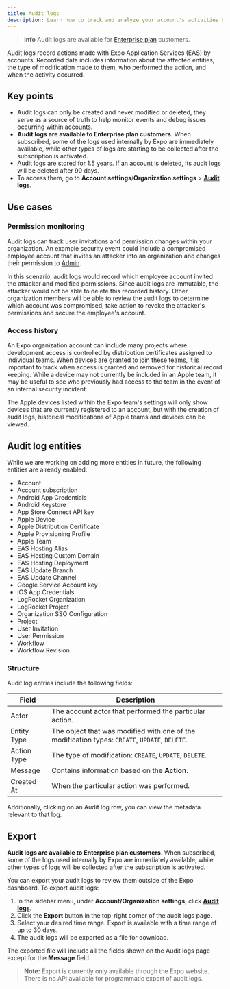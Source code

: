 ```yaml
---
title: Audit logs
description: Learn how to track and analyze your account's activities by using the audit logs.
---
```



> **info** Audit logs are available for [Enterprise plan](https://expo.dev/pricing) customers.

Audit logs record actions made with Expo Application Services (EAS) by accounts. Recorded data includes information about the affected entities, the type of modification made to them, who performed the action, and when the activity occurred.

## Key points

- Audit logs can only be created and never modified or deleted, they serve as a source of truth to help monitor events and debug issues occurring within accounts.
- **Audit logs are available to Enterprise plan customers**. When subscribed, some of the logs used internally by Expo are immediately available, while other types of logs are starting to be collected after the subscription is activated.
- Audit logs are stored for 1.5 years. If an account is deleted, its audit logs will be deleted after 90 days.
- To access them, go to **Account settings**/**Organization settings** > [**Audit logs**](https://expo.dev/accounts/[account]/settings/audit-logs).

<ContentSpotlight
  alt="Screenshot showing the audit logs page for an account."
  src="/static/images/accounts/audit-logs.png"
/>

## Use cases

### Permission monitoring

Audit logs can track user invitations and permission changes within your organization. An example security event could include a compromised employee account that invites an attacker into an organization and changes their permission to [Admin](/accounts/account-types/#manage-access).

In this scenario, audit logs would record which employee account invited the attacker and modified permissions. Since audit logs are immutable, the attacker would not be able to delete this recorded history. Other organization members will be able to review the audit logs to determine which account was compromised, take action to revoke the attacker's permissions and secure the employee's account.

### Access history

An Expo organization account can include many projects where development access is controlled by distribution certificates assigned to individual teams. When devices are granted to join these teams, it is important to track when access is granted and removed for historical record keeping. While a device may not currently be included in an Apple team, it may be useful to see who previously had access to the team in the event of an internal security incident.

The Apple devices listed within the Expo team's settings will only show devices that are currently registered to an account, but with the creation of audit logs, historical modifications of Apple teams and devices can be viewed.

## Audit log entities

While we are working on adding more entities in future, the following entities are already enabled:

- Account
- Account subscription
- Android App Credentials
- Android Keystore
- App Store Connect API key
- Apple Device
- Apple Distribution Certificate
- Apple Provisioning Profile
- Apple Team
- EAS Hosting Alias
- EAS Hosting Custom Domain
- EAS Hosting Deployment
- EAS Update Branch
- EAS Update Channel
- Google Service Account key
- iOS App Credentials
- LogRocket Organization
- LogRocket Project
- Organization SSO Configuration
- Project
- User Invitation
- User Permission
- Workflow
- Workflow Revision

### Structure

Audit log entries include the following fields:

| Field       | Description                                                                                    |
| ----------- | ---------------------------------------------------------------------------------------------- |
| Actor       | The account actor that performed the particular action.                                        |
| Entity Type | The object that was modified with one of the modification types: `CREATE`, `UPDATE`, `DELETE`. |
| Action Type | The type of modification: `CREATE`, `UPDATE`, `DELETE`.                                        |
| Message     | Contains information based on the **Action**.                                                  |
| Created At  | When the particular action was performed.                                                      |

Additionally, clicking on an Audit log row, you can view the metadata relevant to that log.

<ContentSpotlight
  alt="Screenshot showing the details drawer for an audit log."
  src="/static/images/accounts/audit-logs-details.png"
/>

## Export

**Audit logs are available to Enterprise plan customers**. When subscribed, some of the logs used internally by Expo are immediately available, while other types of logs will be collected after the subscription is activated.

You can export your audit logs to review them outside of the Expo dashboard. To export audit logs:

1. In the sidebar menu, under **Account/Organization settings**, click [**Audit logs**](https://expo.dev/accounts/[account]/settings/audit-logs).
2. Click the **Export** button in the top-right corner of the audit logs page.
   <ContentSpotlight
     alt="Audit logs export button."
     src="/static/images/accounts/audit-logs-export-button.png"
   />
3. Select your desired time range. Export is available with a time range of up to 30 days.
4. The audit logs will be exported as a file for download.

The exported file will include all the fields shown on the Audit logs page except for the **Message** field.

> **Note:** Export is currently only available through the Expo website. There is no API available for programmatic export of audit logs.
